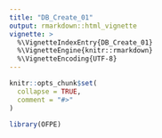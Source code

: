 ```yaml
---
title: "DB_Create_01"
output: rmarkdown::html_vignette
vignette: >
  %\VignetteIndexEntry{DB_Create_01}
  %\VignetteEngine{knitr::rmarkdown}
  %\VignetteEncoding{UTF-8}
---
```


```r
knitr::opts_chunk$set(
  collapse = TRUE,
  comment = "#>"
)
```

```r
library(OFPE)
```
